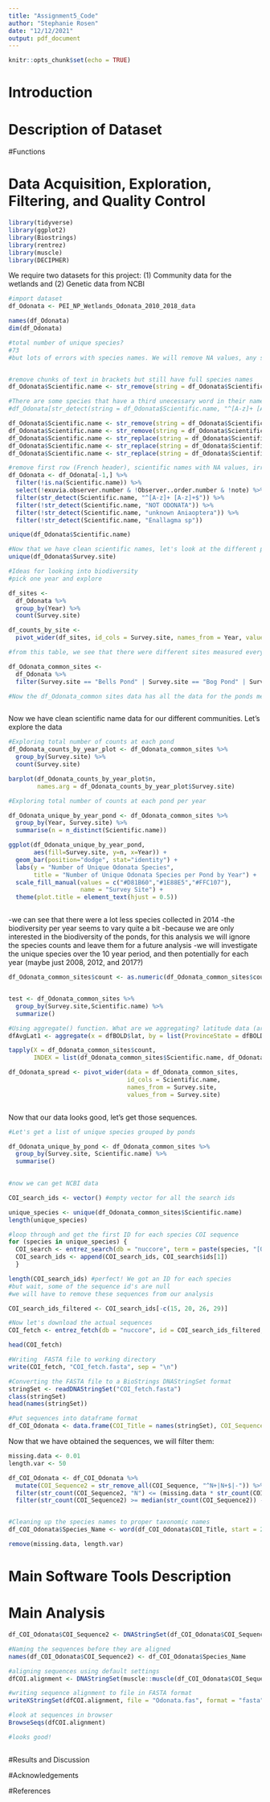 ```yaml
---
title: "Assignment5_Code"
author: "Stephanie Rosen"
date: "12/12/2021"
output: pdf_document
---
```


```r
knitr::opts_chunk$set(echo = TRUE)
```

# Introduction

# Description of Dataset

\#Functions

# Data Acquisition, Exploration, Filtering, and Quality Control

```r

library(tidyverse)
library(ggplot2)
library(Biostrings)
library(rentrez)
library(muscle)
library(DECIPHER)
```

We require two datasets for this project: (1) Community data for the wetlands and (2) Genetic data from NCBI

```r

#import dataset
df_Odonata <- PEI_NP_Wetlands_Odonata_2010_2018_data

names(df_Odonata)
dim(df_Odonata)

#total number of unique species?
#73
#but lots of errors with species names. We will remove NA values, any species names that do not follow proper scientific naming procedures, and also any where the species level is not indicated. 


#remove chunks of text in brackets but still have full species names
df_Odonata$Scientific.name <- str_remove(string = df_Odonata$Scientific.name, "\\(.+\\)" )

#There are some species that have a third unecessary word in their name. We will remove that too.
#df_Odonata[str_detect(string = df_Odonata$Scientific.name, "^[A-z]+ [A-z]+ [A-z]+$"),]

df_Odonata$Scientific.name <- str_remove(string = df_Odonata$Scientific.name, "Walker" )
df_Odonata$Scientific.name <- str_remove(string = df_Odonata$Scientific.name, "Say" )
df_Odonata$Scientific.name <- str_replace(string = df_Odonata$Scientific.name, "anax", "Anax")
df_Odonata$Scientific.name <- str_replace(string = df_Odonata$Scientific.name, "leucorrhinia", "Leucorrhinia")
df_Odonata$Scientific.name <- str_replace(string = df_Odonata$Scientific.name, "aeshna", "Aeshna")

#remove first row (French header), scientific names with NA values, irrelevant columns, and any names that do not follow. 
df_Odonata <- df_Odonata[-1,] %>%
  filter(!is.na(Scientific.name)) %>%
  select(!exuvia.observer.number & !Observer..order.number & !note) %>%
  filter(str_detect(Scientific.name, "^[A-z]+ [A-z]+$")) %>%
  filter(!str_detect(Scientific.name, "NOT ODONATA")) %>%
  filter(!str_detect(Scientific.name, "unknown Aniaoptera")) %>%
  filter(!str_detect(Scientific.name, "Enallagma sp"))

unique(df_Odonata$Scientific.name)

#Now that we have clean scientific names, let's look at the different ponds we have:
unique(df_Odonata$Survey.site)

#Ideas for looking into biodiversity
#pick one year and explore

df_sites <-
  df_Odonata %>%
  group_by(Year) %>%
  count(Survey.site)

df_counts_by_site <- 
  pivot_wider(df_sites, id_cols = Survey.site, names_from = Year, values_from = Year)

#from this table, we see that there were different sites measured every year. I chose to look at the sites that were measured continuously over the 10 year period. Let's look at the sites in common. That is the sites of Bell's pond, Bog Pond, and Bowley Pond

df_Odonata_common_sites <-
  df_Odonata %>%
  filter(Survey.site == "Bells Pond" | Survey.site == "Bog Pond" | Survey.site == "Bowley Pond")

#Now the df_Odonata_common sites data has all the data for the ponds measured every year. We are ready to explore the data.



```

Now we have clean scientific name data for our different communities. Let's explore the data

```r

#Exploring total number of counts at each pond
df_Odonata_counts_by_year_plot <- df_Odonata_common_sites %>%
  group_by(Survey.site) %>%
  count(Survey.site)

barplot(df_Odonata_counts_by_year_plot$n,
        names.arg = df_Odonata_counts_by_year_plot$Survey.site)

#Exploring total number of counts at each pond per year

df_Odonata_unique_by_year_pond <- df_Odonata_common_sites %>%
  group_by(Year, Survey.site) %>%
  summarise(n = n_distinct(Scientific.name))

ggplot(df_Odonata_unique_by_year_pond, 
       aes(fill=Survey.site, y=n, x=Year)) + 
  geom_bar(position="dodge", stat="identity") +
  labs(y = "Number of Unique Odonata Species", 
       title = "Number of Unique Odonata Species per Pond by Year") +
  scale_fill_manual(values = c("#D81B60","#1E88E5","#FFC107"), 
                    name = "Survey Site") +
  theme(plot.title = element_text(hjust = 0.5))



```

-we can see that there were a lot less species collected in 2014 -the biodiversity per year seems to vary quite a bit -because we are only interested in the biodiversity of the ponds, for this analysis we will ignore the species counts and leave them for a future analysis -we will investigate the unique species over the 10 year period, and then potentially for each year (maybe just 2008, 2012, and 2017?)


```r
df_Odonata_common_sites$count <- as.numeric(df_Odonata_common_sites$count)


test <- df_Odonata_common_sites %>%
  group_by(Survey.site,Scientific.name) %>%
  summarize()

#Using aggregate() function. What are we aggregating? latitude data (argument x). What are we grouping by? province_state (we need to make a list for the by argument). What function do we want to apply to the groups? mean, with na.rm set to TRUE. We are creating a new dataframe, dfAvgLat1.
dfAvgLat1 <- aggregate(x = dfBOLD$lat, by = list(ProvinceState = dfBOLD$province_state), FUN = function(x) mean(x, na.rm = TRUE))

tapply(X = df_Odonata_common_sites$count, 
       INDEX = list(df_Odonata_common_sites$Scientific.name, df_Odonata_common_sites$Survey.site), FUN = sum, simplify = T)

df_Odonata_spread <- pivot_wider(data = df_Odonata_common_sites,
                                 id_cols = Scientific.name,
                                 names_from = Survey.site,
                                 values_from = Survey.site)



```


Now that our data looks good, let's get those sequences.

```r

#Let's get a list of unique species grouped by ponds

df_Odonata_unique_by_pond <- df_Odonata_common_sites %>% 
  group_by(Survey.site, Scientific.name) %>%
  summarise()
  

#now we can get NCBI data

COI_search_ids <- vector() #empty vector for all the search ids

unique_species <- unique(df_Odonata_common_sites$Scientific.name)
length(unique_species)

#loop through and get the first ID for each species COI sequence
for (species in unique_species) {
  COI_search <- entrez_search(db = "nuccore", term = paste(species, "[ORGN] AND COI[GENE] AND 650:665[SLEN]", sep = " "))
  COI_search_ids <- append(COI_search_ids, COI_search$ids[1])
  }

length(COI_search_ids) #perfect! We got an ID for each species
#but wait, some of the sequence id's are null
#we will have to remove these sequences from our analysis

COI_search_ids_filtered <- COI_search_ids[-c(15, 20, 26, 29)]

#Now let's download the actual sequences
COI_fetch <- entrez_fetch(db = "nuccore", id = COI_search_ids_filtered, rettype = "fasta")

head(COI_fetch)

#Writing  FASTA file to working directory
write(COI_fetch, "COI_fetch.fasta", sep = "\n") 

#Converting the FASTA file to a BioStrings DNAStringSet format
stringSet <- readDNAStringSet("COI_fetch.fasta")
class(stringSet)
head(names(stringSet))

#Put sequences into dataframe format
df_COI_Odonata <- data.frame(COI_Title = names(stringSet), COI_Sequence = paste(stringSet))

```

Now that we have obtained the sequences, we will filter them:

```r

missing.data <- 0.01
length.var <- 50

df_COI_Odonata <- df_COI_Odonata %>%
  mutate(COI_Sequence2 = str_remove_all(COI_Sequence, "^N+|N+$|-")) %>%
  filter(str_count(COI_Sequence2, "N") <= (missing.data * str_count(COI_Sequence))) %>%
  filter(str_count(COI_Sequence2) >= median(str_count(COI_Sequence2)) - length.var & str_count(COI_Sequence2) <= median(str_count(COI_Sequence2)) + length.var)


#Cleaning up the species names to proper taxonomic names
df_COI_Odonata$Species_Name <- word(df_COI_Odonata$COI_Title, start = 2L, end = 3L)

remove(missing.data, length.var)
```





# Main Software Tools Description

# Main Analysis


```r

df_COI_Odonata$COI_Sequence2 <- DNAStringSet(df_COI_Odonata$COI_Sequence2)

#Naming the sequences before they are aligned
names(df_COI_Odonata$COI_Sequence2) <- df_COI_Odonata$Species_Name

#aligning sequences using default settings
dfCOI.alignment <- DNAStringSet(muscle::muscle(df_COI_Odonata$COI_Sequence2))

#writing sequence alignment to file in FASTA format
writeXStringSet(dfCOI.alignment, file = "Odonata.fas", format = "fasta")

#look at sequences in browser
BrowseSeqs(dfCOI.alignment)

#looks good!


```


```r



```


#Results and Discussion

#Acknowledgements

#References
